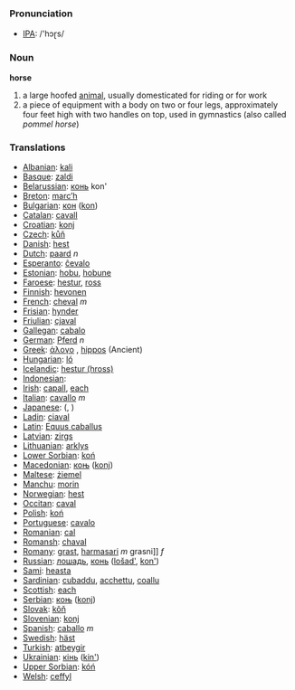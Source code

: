 === Pronunciation ===
*[[w:IPA|IPA]]: /'hɔɽs/

=== Noun ===

'''horse'''

# a large hoofed [[animal]], usually domesticated for riding or for work
# a piece of equipment with a body on two or four legs, approximately four feet high with two handles on top, used in gymnastics (also called ''pommel horse'')

=== Translations ===

*[[Albanian]]: [[kali]]
*[[Basque]]: [[zaldi]]
*[[Belarussian]]: [[конь]] kon'
*[[Breton]]: [[marc’h]]
*[[Bulgarian]]: [[кон]] ([[kon]])
*[[Catalan]]: [[cavall]]
*[[Croatian]]: [[konj]]
*[[Czech]]: [[kůň]]
*[[Danish]]: [[hest]]
*[[Dutch]]: [[paard]] ''n''
*[[Esperanto]]: [[ĉevalo]]
*[[Estonian]]: [[hobu]], [[hobune]]
*[[Faroese]]: [[hestur]], [[ross]]
*[[Finnish]]: [[hevonen]]
*[[French]]: [[cheval]] ''m''
*[[Frisian]]: [[hynder]]
*[[Friulian]]: [[cjaval]]
*[[Gallegan]]: [[cabalo]]
*[[German]]: [[Pferd]] ''n''
*[[Greek]]: [[άλογο]] '' '', [[hippos]] (Ancient)
*[[Hungarian]]: [[ló]]
*[[Icelandic]]: [[hestur (hross)]]
*[[Indonesian]]: [[]]
*[[Irish]]: [[capall]], [[each]]
*[[Italian]]: [[cavallo]] ''m''
*[[Japanese]]: [[]] ([[]], )
*[[Ladin]]: [[ciaval]]
*[[Latin]]: [[Equus caballus]] '' ''
*[[Latvian]]: [[zirgs]]
*[[Lithuanian]]: [[arklys]]
*[[Lower Sorbian]]: [[koń]]
*[[Macedonian]]: [[коњ]] ([[konj]])
*[[Maltese]]: [[żiemel]]
*[[Manchu]]: [[morin]]
*[[Norwegian]]: [[hest]]
*[[Occitan]]: [[caval]]
*[[Polish]]: [[koń]] '' ''
*[[Portuguese]]: [[cavalo]]
*[[Romanian]]: [[cal]]
*[[Romansh]]: [[chaval]]
*[[Romany]]: [[grast]], [[harmasari]] ''m'' grasni]] ''f''
*[[Russian]]: [[лошадь]], [[конь]] ([[lošad']], [[kon']]) '' ''
*[[Sami]]: [[heasta]]
*[[Sardinian]]: [[cubaddu]], [[acchettu]], [[coallu]]
*[[Scottish]]: [[each]]
*[[Serbian]]: [[коњ]] ([[konj]])
*[[Slovak]]: [[kôň]]
*[[Slovenian]]: [[konj]]
*[[Spanish]]: [[caballo]] ''m''
*[[Swedish]]: [[häst]]
*[[Turkish]]: [[atbeygir]]
*[[Ukrainian]]: [[кінь]] ([[kin']])
*[[Upper Sorbian]]: [[kóń]]
*[[Welsh]]: [[ceffyl]]